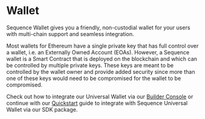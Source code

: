 
# Wallet

Sequence Wallet gives you a friendly, non-custodial wallet for your users with multi-chain support and seamless integration.

Most wallets for Ethereum have a single private key that has full control over a wallet, i.e. an Externally Owned Account (EOAs).
However, a Sequence wallet is a Smart Contract that is deployed on the blockchain and which can be controlled by multiple private keys.
These keys are meant to be controlled by the wallet owner and provide added security since more than one of these keys would need to be
compromised for the wallet to be compromised.

Check out how to integrate our Universal Wallet via our [Builder Console](/solutions/builder/wallet-sdks) or continue with our [Quickstart](/solutions/wallets/universal-wallet/quickstart) guide to integrate with Sequence Universal Wallet via our SDK package.

